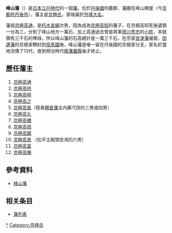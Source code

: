 '''峰山藩'''（{{jpn|j=峰山藩|hg=みねやまはん|rm=Mineyama han|f=y}}）是[[日本|日本]][[江戶時代|江戶時代]]的一個[[藩_(日本)|藩]]。位於[[丹後國|丹後國]]何鹿郡，藩廳在峰山陣屋（今[[京都府|京都府]][[丹後市|丹後市]]），藩主是[[京極氏|京極氏]]，家格屬於[[外樣大名|外樣大名]]。

藩祖[[京極高通|京極高通]]，是[[朽木宣綱|朽木宣綱]]次男，因為成為[[京極高知|京極高知]]的養子，在京極高知死後遺領一分為三，分到了峰山地方一萬石，加上高通過去曾是將軍[[德川秀忠|德川秀忠]]的[[小姓|小姓]]，本就領有三千石的俸祿，所以峰山藩的石高總計是一萬三千石，在宗家[[宮津藩|宮津藩]]被廢，[[田邊藩|田邊藩]]的京極家轉封到[[但馬國|但馬國]]後，峰山藩是唯一留在丹後國的京極家分支，家名於當地流傳了13代，直到明治時代[[廢藩置縣|廢藩置縣]]後才終止。

== 歷任藩主 ==
#[[京極高通|京極高通]] 
#[[京極高供|京極高供]] 
#[[京極高明|京極高明]] 
#[[京極高之|京極高之]]
#[[京極高長|京極高長]]（陸奥[[棚倉藩|棚倉藩]]主内藤弌信的三男或四男）
#[[京極高久|京極高久]] 
#[[京極高備|京極高備]] 
#[[京極高倍|京極高倍]] 
#[[京極高鎮|京極高鎮]]
#[[京極高景|京極高景]] （松平主殿頭忠馮的六男）
#[[京極高富|京極高富]] 
#[[京極高陳|京極高陳]] 
==參考資料==
*[https://web.archive.org/web/20120310165258/http://www.asahi-net.or.jp/~me4k-skri/han/kinki/yamaga.html 峰山藩]

==相关条目==
* [[藩列表|藩列表]]

{{江戶時代的藩}}
[[Category:峰山藩|*]]
[[Category:京極氏|Category:京極氏]]